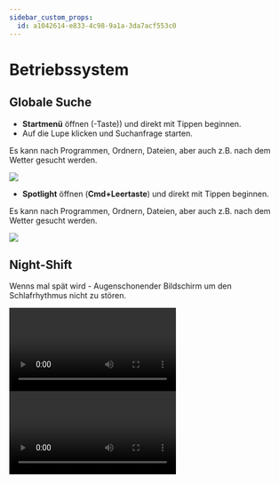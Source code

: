 ```yaml
---
sidebar_custom_props:
  id: a1042614-e833-4c98-9a1a-3da7acf553c0
---
```


# Betriebssystem

## Globale Suche

<OsTabs>
  <TabItem value="win">

- **Startmenü** öffnen (<FontAwesomeIcon icon={faWindows} />-Taste)) und direkt mit Tippen beginnen.
- Auf die Lupe klicken und Suchanfrage starten.

Es kann nach Programmen, Ordnern, Dateien, aber auch z.B. nach dem Wetter gesucht werden.

![](/img/byod-basics/win/global_search.png)

</TabItem>
<TabItem value="mac">


- **Spotlight** öffnen (**Cmd+Leertaste**) und direkt mit Tippen beginnen.

Es kann nach Programmen, Ordnern, Dateien, aber auch z.B. nach dem Wetter gesucht werden.

![](/img/byod-basics/osx/global_search.png)
</TabItem>
</OsTabs>

## Night-Shift

Wenns mal spät wird - Augenschonender Bildschirm um den Schlafrhythmus nicht zu stören.

<OsTabs>
  <TabItem value="win">
    <Video src={useBaseUrl('/img/byod-basics/win/nightshift.mp4')} />
  </TabItem>
  <TabItem value="mac">
    <Video src={useBaseUrl('/img/byod-basics/osx/nightshift.mp4')} />
  </TabItem>
</OsTabs>
